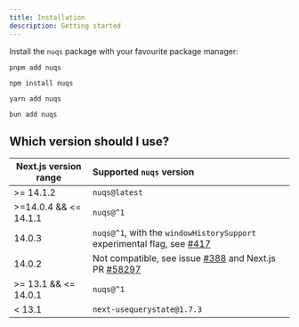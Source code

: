 ```yaml
---
title: Installation
description: Getting started
---
```


Install the `nuqs` package with your favourite package manager:

```shell
pnpm add nuqs
```

```shell
npm install nuqs
```

```shell
yarn add nuqs
```

```shell
bun add nuqs
```

## Which version should I use?

| Next.js version range   | Supported `nuqs` version                                                                                                                        |
| ----------------------- | :---------------------------------------------------------------------------------------------------------------------------------------------- |
| >= 14.1.2               | `nuqs@latest`                                                                                                                                   |
| >=14.0.4 && \<\= 14.1.1 | `nuqs@^1`                                                                                                                                       |
| 14.0.3                  | `nuqs@^1`, with the `windowHistorySupport` experimental flag, see [#417](https://github.com/47ng/nuqs/issues/417)                               |
| 14.0.2                  | Not compatible, see issue [#388](https://github.com/47ng/nuqs/issues/388) and Next.js PR [#58297](https://github.com/vercel/next.js/pull/58297) |
| >= 13.1 && \<\= 14.0.1  | `nuqs@^1`                                                                                                                                       |
| < 13.1                  | `next-usequerystate@1.7.3`                                                                                                                      |
